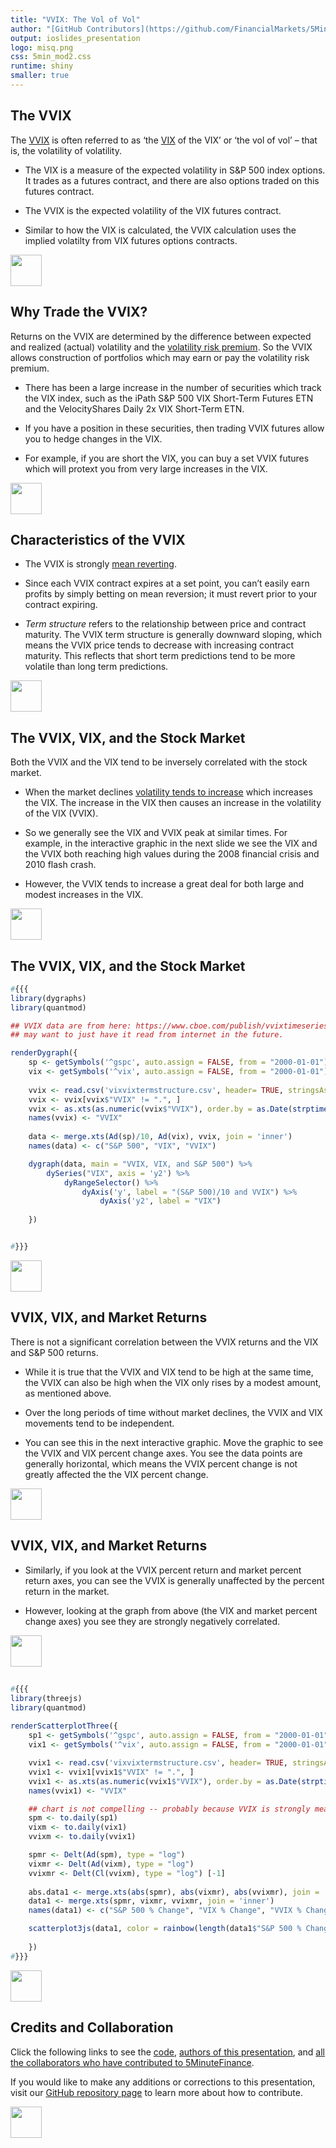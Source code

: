 ```yaml
---
title: "VVIX: The Vol of Vol"
author: "[GitHub Contributors](https://github.com/FinancialMarkets/5MinuteFinance/graphs/contributors)"
output: ioslides_presentation
logo: misq.png
css: 5min_mod2.css
runtime: shiny
smaller: true
---
```


<!---
CBOE whitepaper on VVIX: https://www.cboe.com/micro/vvix/vvixwhitepaper.aspx
Very Useful Bloomberg article: http://www.bloomberg.com/news/articles/2015-09-08/market-volatility-has-changed-immensely
-->

## The VVIX

The [VVIX](http://www.cboe.com/micro/vvix/vvixwhitepaper.aspx) is often referred to as 'the [VIX](http://www.5minutefinance.org/concepts/the-vix-index) of the VIX' or 'the vol of vol' -- that is, the volatility of volatility.   

-  The VIX is a measure of the expected volatility in S&P 500 index options.  It trades as a futures contract, and there are also options traded on this futures contract.  

-  The VVIX is the expected volatility of the VIX futures contract.  

-  Similar to how the VIX is calculated, the VVIX calculation uses the implied volatilty from VIX futures options contracts. 


<div class="MIfooter"><img src="mi.png" style="height:50px;"></div> 

## Why Trade the VVIX?

Returns on the VVIX are determined by the difference between expected and realized (actual) volatility and the [volatility risk premium](http://www.bis.org/publ/qtrpdf/r_qt1409v.htm). So the VVIX allows construction of portfolios which may earn or pay the volatility risk premium.

- There has been a large increase in the number of securities which track the VIX index, such as the iPath S&P 500 VIX Short-Term Futures ETN and the VelocityShares Daily 2x VIX Short-Term ETN.  

- If you have a position in these securities, then trading VVIX futures allow you to hedge changes in the VIX.  

- For example, if you are short the VIX, you can buy a set VVIX futures which will protext you from very large increases in the VIX.  


<div class="MIfooter"><img src="mi.png" style="height:50px;"></div> 


## Characteristics of the VVIX

-  The VVIX is strongly [mean reverting](https://en.wikipedia.org/wiki/Mean_reversion_(finance)). 

-  Since each VVIX contract expires at a set point, you can't easily earn profits by simply betting on mean reversion; it must revert prior to your contract expiring.  

-  *Term structure* refers to the relationship between price and contract maturity.  The VVIX term structure is generally downward sloping, which means the VVIX price tends to decrease with increasing contract maturity.  This reflects that short term predictions tend to be more volatile than long term predictions.  


<div class="MIfooter"><img src="mi.png" style="height:50px;"></div> 


## The VVIX, VIX, and the Stock Market

Both the VVIX and the VIX tend to be inversely correlated with the stock market.  

-  When the market declines [volatility tends to increase](http://quant.stackexchange.com/questions/4954/what-is-the-leverage-effect-for-stocks) which increases the VIX.  The increase in the VIX then causes an increase in the volatility of the VIX (VVIX). 

-  So we generally see the VIX and VVIX peak at similar times. For example, in the interactive graphic in the next slide we see the VIX and the VVIX both reaching high values during the 2008 financial crisis and 2010 flash crash.   

-  However, the VVIX tends to increase a great deal for both large and modest increases in the VIX. 

<div class="MIfooter"><img src="mi.png" style="height:50px;"></div>

## The VVIX, VIX, and the Stock Market

```r
#{{{
library(dygraphs)
library(quantmod)

## VVIX data are from here: https://www.cboe.com/publish/vvixtimeseries/vixvixtermstructure.xls
## may want to just have it read from internet in the future. 

renderDygraph({
    sp <- getSymbols('^gspc', auto.assign = FALSE, from = "2000-01-01")
    vix <- getSymbols('^vix', auto.assign = FALSE, from = "2000-01-01")
    
    vvix <- read.csv('vixvixtermstructure.csv', header= TRUE, stringsAsFactors = FALSE, colClasses = c("character", "character", "character"))
    vvix <- vvix[vvix$"VVIX" != ".", ]
    vvix <- as.xts(as.numeric(vvix$"VVIX"), order.by = as.Date(strptime(vvix$Date, format = "%d-%b-%y")))
    names(vvix) <- "VVIX"
    
    data <- merge.xts(Ad(sp)/10, Ad(vix), vvix, join = 'inner')
    names(data) <- c("S&P 500", "VIX", "VVIX")

    dygraph(data, main = "VVIX, VIX, and S&P 500") %>%
        dySeries("VIX", axis = 'y2') %>%
            dyRangeSelector() %>%
                dyAxis('y', label = "(S&P 500)/10 and VVIX") %>%
                    dyAxis('y2', label = "VIX") 
                        
    })


#}}}
```

<div class="MIfooter"><img src="mi.png" style="height:50px;"></div> 


##  VVIX, VIX, and Market Returns 


There is not a significant correlation between the VVIX returns and the VIX and S&P 500 returns.  

-  While it is true that the VVIX and VIX tend to be high at the same time, the VVIX can also be high when the VIX only rises by a modest amount, as mentioned above.  

-  Over the long periods of time without market declines, the VVIX and VIX movements tend to be independent.

-  You can see this in the next interactive graphic.  Move the graphic to see the VVIX and VIX percent change axes.  You see the data points are generally horizontal, which means the VVIX percent change is not greatly affected the the VIX percent change. 

<div class="MIfooter"><img src="mi.png" style="height:50px;"></div> 

##  VVIX, VIX, and Market Returns 

-  Similarly, if you look at the VVIX percent return and market percent return axes, you can see the VVIX is generally unaffected by the percent return in the market.

-  However, looking at the graph from above (the VIX and market percent change axes) you see they are strongly negatively correlated.  


<div class="MIfooter"><img src="mi.png" style="height:50px;"></div> 

##

```r
#{{{
library(threejs)
library(quantmod)
 
renderScatterplotThree({
    sp1 <- getSymbols('^gspc', auto.assign = FALSE, from = "2000-01-01")
    vix1 <- getSymbols('^vix', auto.assign = FALSE, from = "2000-01-01")

    vvix1 <- read.csv('vixvixtermstructure.csv', header= TRUE, stringsAsFactors = FALSE, colClasses = c("character", "character", "character"))
    vvix1 <- vvix1[vvix1$"VVIX" != ".", ]
    vvix1 <- as.xts(as.numeric(vvix1$"VVIX"), order.by = as.Date(strptime(vvix1$Date, format = "%d-%b-%y")))
    names(vvix1) <- "VVIX"

    ## chart is not compelling -- probably because VVIX is strongly mean reverting.  Maybe change to weekly or daily.  
    spm <- to.daily(sp1)
    vixm <- to.daily(vix1)
    vvixm <- to.daily(vvix1)

    spmr <- Delt(Ad(spm), type = "log")
    vixmr <- Delt(Ad(vixm), type = "log")
    vvixmr <- Delt(Cl(vvixm), type = "log") [-1]
    
    abs.data1 <- merge.xts(abs(spmr), abs(vixmr), abs(vvixmr), join = 'inner')
    data1 <- merge.xts(spmr, vixmr, vvixmr, join = 'inner')
    names(data1) <- c("S&P 500 % Change", "VIX % Change", "VVIX % Change")

    scatterplot3js(data1, color = rainbow(length(data1$"S&P 500 % Change")), labels = paste("Month: ", as.Date(index(data1)), sep = ""))
                        
    })
#}}}
```

<div class="MIfooter"><img src="mi.png" style="height:50px;"></div> 

## Credits and Collaboration

Click the following links to see the [code](https://github.com/FinancialMarkets/5MinuteFinance/blob/master/Options/The_VVIX/vvix.Rmd), [authors of this presentation](https://github.com/FinancialMarkets/5MinuteFinance/blame/master/Options/The_VVIX/vvix.Rmd), and [all the collaborators who have contributed to 5MinuteFinance](https://github.com/FinancialMarkets/5MinuteFinance/graphs/contributors).

If you would like to make any additions or corrections to this presentation, visit our [GitHub repository page](https://github.com/FinancialMarkets/5MinuteFinance#how-to-contribute) to learn more about how to contribute.

<div class="MIfooter"><img src="mi.png" style="height:50px;"></div> 

